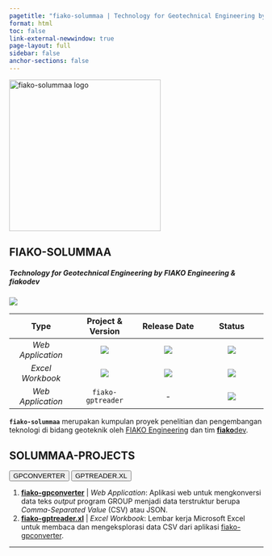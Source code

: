```yaml
---
pagetitle: "fiako-solummaa | Technology for Geotechnical Engineering by FIAKO Engineering"
format: html
toc: false
link-external-newwindow: true
page-layout: full
sidebar: false
anchor-sections: false
---
```



::: {.text-center}
<img src="assets/fiako-solummaa.png" alt="fiako-solummaa logo" width="300" class="logo">
:::

::: {.text-center .mb-4}
# FIAKO-SOLUMMAA
##### Technology for Geotechnical Engineering by FIAKO Engineering & **fiako**dev
:::

::: {.text-center}

![](https://img.shields.io/badge/license-MIT-yellow)

:::

::: {.text-center .px-5}

Type | Project & Version | Release Date | Status 
:-: | :-: | :-: | :-:
_Web Application_ | ![](https://img.shields.io/github/v/release/fiakoenjiniring/gpconverter?color=informational&label=gpconverter&labelColor=blueviolet&logo=Plotly&style=flat-square) | ![](https://img.shields.io/github/release-date/fiakoenjiniring/gpconverter?color=black&label=release&labelColor=brown&logo=Plotly&logoColor=white) | ![](https://img.shields.io/badge/status-maintenance-brown)
_Excel Workbook_ | ![](https://img.shields.io/github/v/release/fiakoenjiniring/gptreader.xl?color=informational&label=gptreader%2Exl&labelColor=coral&logo=Microsoft%20Excel&style=flat-square) | ![](https://img.shields.io/github/release-date/fiakoenjiniring/gptreader.xl?color=black&label=release&labelColor=olive&logo=Microsoft%20Excel&logoColor=white) | ![](https://img.shields.io/badge/status-maintenance-brown)
_Web Application_ | `fiako-gptreader` | - | ![](https://img.shields.io/badge/status-development-blueviolet)
:::

::: {.text-center}
**`fiako-solummaa`** merupakan kumpulan proyek penelitian dan pengembangan teknologi di bidang geoteknik oleh [FIAKO Engineering](https://fiako.engineering) dan tim [**fiako**dev](https://dev.fiako.engineering).
:::

::: {.text-center}
## SOLUMMAA-PROJECTS
:::

::: {.text-center}

[<button type="button" class="btn btn-primary m-1">GPCONVERTER</button>](/solummaa/gpconverter.qmd)
[<button type="button" class="btn btn-info m-1">GPTREADER.XL</button>](/solummaa/gptreader-xl.qmd)

:::

1. [**fiako-gpconverter**](/solummaa/gpconverter.qmd) | _Web Application_: Aplikasi web untuk mengkonversi data teks _output_ program GROUP menjadi data terstruktur berupa _Comma-Separated Value_ (CSV) atau JSON. 
2. [**fiako-gptreader.xl**](/solummaa/gptreader-xl.qmd) | _Excel Workbook_: Lembar kerja Microsoft Excel untuk membaca dan mengeksplorasi data CSV dari aplikasi [fiako-gpconverter](/solummaa/gpconverter.qmd).

---


